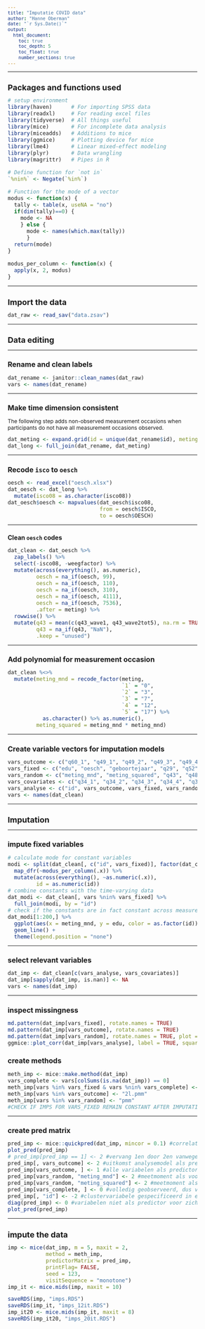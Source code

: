 ```yaml
---
title: "Imputatie COVID data"
author: "Hanne Oberman"
date: "`r Sys.Date()`"
output: 
  html_document:
    toc: true
    toc_depth: 5
    toc_float: true
    number_sections: true
---
```


<style type="text/css">

body{ /* Normal  */
      font-size: 12px;
  }
td {  /* Table  */
  font-size: 12px;
}
h1.title {
  font-size: 20px;
  color: DarkBlue;
}
h1 { /* Header 1 */
  font-size: 18px;
}
h2 { /* Header 2 */
    font-size: 16px;
}
h3 { /* Header 3 */
  font-size: 14px;
}
code.r{ /* Code block */
    font-size: 12px;
}
pre { /* Code block - determines code spacing between lines */
    font-size: 12px;
}
</style>

---

# Packages and functions used
```r
# setup environment
library(haven)      # For importing SPSS data
library(readxl)     # For reading excel files
library(tidyverse)  # All things useful
library(mice)       # For incomplete data analysis
library(miceadds)   # Additions to mice
library(ggmice)     # Plotting device for mice
library(lme4)       # Linear mixed-effect modeling
library(plyr)       # Data wrangling
library(magrittr)   # Pipes in R

# Define function for `not in`
`%nin%` <- Negate(`%in%`)

# Function for the mode of a vector
modus <- function(x) {
  tally <- table(x, useNA = "no")
  if(dim(tally)==0) {
    mode <- NA
    } else {
      mode <- names(which.max(tally))
      }
  return(mode)
}

modus_per_column <- function(x) {
  apply(x, 2, modus)
}
```

---

# Import the data
```r
dat_raw <- read_sav("data.zsav")
```

---

# Data editing

---

## Rename and clean labels
```r
dat_rename <- janitor::clean_names(dat_raw)
vars <- names(dat_rename)
```

---

## Make time dimension consistent
The following step adds non-observed measurement occasions when participants do not have all measurement occasions observed. 
```r
dat_meting <- expand.grid(id = unique(dat_rename$id), meting = 1:5)
dat_long <- full_join(dat_rename, dat_meting)
```

---

## Recode `isco` to `oesch`
```r
oesch <- read_excel("oesch.xlsx")
dat_oesch <- dat_long %>% 
  mutate(isco08 = as.character(isco08))
dat_oesch$oesch <- mapvalues(dat_oesch$isco08, 
                             from = oesch$ISCO, 
                             to = oesch$OESCH)
```

---

### Clean `oesch` codes
```r
dat_clean <- dat_oesch %>% 
  zap_labels() %>% 
  select(-isco08, -weegfactor) %>% 
  mutate(across(everything(), as.numeric),
         oesch = na_if(oesch, 99),
         oesch = na_if(oesch, 110),
         oesch = na_if(oesch, 310),
         oesch = na_if(oesch, 4111),
         oesch = na_if(oesch, 7536),
         .after = meting) %>% 
  rowwise() %>% 
  mutate(q43 = mean(c(q43_wave1, q43_wave2tot5), na.rm = TRUE),
         q43 = na_if(q43, "NaN"),
         .keep = "unused")
```

---

## Add polynomial for measurement occasion
```r
dat_clean %<>%
  mutate(meting_mnd = recode_factor(meting, 
                                    `1` = "0", 
                                    `2` = "3", 
                                    `3` = "7", 
                                    `4` = "12", 
                                    `5` = "17") %>% 
           as.character() %>% as.numeric(),
         meting_squared = meting_mnd * meting_mnd)
```

---

## Create variable vectors for imputation models
```r
vars_outcome <- c("q60_1", "q49_1", "q49_2", "q49_3", "q49_4", "q49_5", "q49_6")
vars_fixed <- c("edu", "oesch", "geboortejaar", "q29", "q52", "q53", "q54", "sekse", "etn_herkomst")
vars_random <- c("meting_mnd", "meting_squared", "q43", "q48_1", "q48_9", "q48_10", "q48_11", "q48_12", "q47_1", "q47_2", "q47_3", "q33_1", "q33_2", "q33_3", "q33_4", "q33_5", "q33_6")
vars_covariates <- c("q34_1", "q34_2", "q34_3", "q34_4", "q34_5", "q38_1", "q38_2", "q38_3", "q38_4", "q31_1", "q31_2", "q31_3", "q31_4", "q31_5", "q31_6", "q31_7", "q59", "q60_2", "q60_3", "q60_4", "q60_8", "q60_10", "q60_12")
vars_analyse <- c("id", vars_outcome, vars_fixed, vars_random)
vars <- names(dat_clean)
```

---

# Imputation

---

## impute fixed variables
```r
# calculate mode for constant variables
modi <- split(dat_clean[, c("id", vars_fixed)], factor(dat_clean$id)) %>% 
  map_dfr(~modus_per_column(.x)) %>% 
  mutate(across(everything(), ~as.numeric(.x)),
         id = as.numeric(id))
# combine constants with the time-varying data
dat_modi <- dat_clean[, vars %nin% vars_fixed] %>% 
  full_join(modi, by = "id")
# check if the constants are in fact constant across measurements
dat_modi[1:200,] %>% 
  ggplot(aes(x = meting_mnd, y = edu, color = as.factor(id))) +
  geom_line() +
  theme(legend.position = "none")
```

---

## select relevant variables
```r
dat_imp <- dat_clean[c(vars_analyse, vars_covariates)]
dat_imp[sapply(dat_imp, is.nan)] <- NA
vars <- names(dat_imp)
```

---

## inspect missingness
```r
md.pattern(dat_imp[vars_fixed], rotate.names = TRUE)
md.pattern(dat_imp[vars_outcome], rotate.names = TRUE)
md.pattern(dat_imp[vars_random], rotate.names = TRUE, plot = FALSE)
ggmice::plot_corr(dat_imp[vars_analyse], label = TRUE, square = FALSE, rotate = TRUE)
```


## create methods
```r
meth_imp <- mice::make.method(dat_imp)
vars_complete <- vars[colSums(is.na(dat_imp)) == 0]
meth_imp[vars %in% vars_fixed & vars %nin% vars_complete] <- "2lonly.pmm" #constante variablen
meth_imp[vars %in% vars_outcome] <- "2l.pmm"
meth_imp[vars %in% vars_random] <- "pmm"
#CHECK IF IMPS FOR VARS_FIXED REMAIN CONSTANT AFTER IMPUTATION. ELSE USE MODE AFTER IMP
```

---

## create pred matrix
```r
pred_imp <- mice::quickpred(dat_imp, mincor = 0.1) #correlaties r >= 0.06
plot_pred(pred_imp)
# pred_imp[pred_imp == 1] <- 2 #vervang 1en door 2en vanwege conventies multilevelmodellen mice
pred_imp[, vars_outcome] <- 2 #uitkomst analysemodel als predictor voor alle variabelen
pred_imp[vars_outcome, ] <- 1 #alle variabelen als predictor voor uitkomst analysemodel
pred_imp[vars_random, "meting_mnd"] <- 2 #meetmoment als voorspeller voor varierende variabelen
pred_imp[vars_random, "meting_squared"] <- 2 #meetmoment als voorspeller voor varierende variabelen
pred_imp[vars_complete, ] <- 0 #volledig geobserveerd, dus verwijderen
pred_imp[, "id"] <- -2 #clustervariabele gespecificeerd in elk model
diag(pred_imp) <- 0 #variabelen niet als predictor voor zichzelf
plot_pred(pred_imp)
```

---

# impute the data
```r
imp <- mice(dat_imp, m = 5, maxit = 2, 
            method = meth_imp, 
            predictorMatrix = pred_imp, 
            printFlag= FALSE, 
            seed = 123, 
            visitSequence = "monotone")
imp_it <- mice.mids(imp, maxit = 10)
```
```r
saveRDS(imp, "imps.RDS")
saveRDS(imp_it, "imps_12it.RDS")
imp_it20 <- mice.mids(imp_it, maxit = 8)
saveRDS(imp_it20, "imps_20it.RDS")
```
















